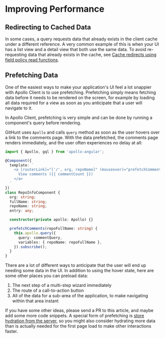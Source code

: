# Improving Performance

## Redirecting to Cached Data

In some cases, a query requests data that already exists in the client cache under a different reference. A very common example of this is when your UI has a list view and a detail view that both use the same data. To avoid re-requesting data that already exists in the cache, see [Cache redirects using field policy read functions](../caching/advanced-topics.md#cache-redirects-using-field-policy-read-functions).

## Prefetching Data

One of the easiest ways to make your application's UI feel a lot snappier with Apollo Client is to use prefetching. Prefetching simply means fetching data before it needs to be rendered on the screen, for example by loading all data required for a view as soon as you anticipate that a user will navigate to it.

In Apollo Client, prefetching is very simple and can be done by running a component's query before rendering.

GitHunt uses `Apollo` and calls `query` method as soon as the user hovers over a link to the comments  page.
With the data prefetched, the comments page renders immediately, and the user often experiences no delay at all:

```typescript
import { Apollo, gql } from 'apollo-angular';

@Component({
  template: `
    <a [routerLink]="['/', org, repoName]" (mouseover)="prefetchComments(fullName)">
      View comments ({{ commentCount }})
    </a>
  `
})
class RepoInfoComponent {
  org: string;
  fullName: string;
  repoName: string;
  entry: any;

  constructor(private apollo: Apollo) {}

  prefetchComments(repoFullName: string) {
    this.apollo.query({
      query: commentQuery,
      variables: { repoName: repoFullName },
    }).subscribe();
  }
}
```

There are a lot of different ways to anticipate that the user will end up needing some data in the UI. In addition to using the hover state, here are some other places you can preload data:

1. The next step of a multi-step wizard immediately
1. The route of a call-to-action button
1. All of the data for a sub-area of the application, to make navigating within that area instant

If you have some other ideas, please send a PR to this article, and maybe add some more code snippets. A special form of prefetching is [store hydration from the server](./server-side-rendering.md#store-rehydration), so you might also consider hydrating more data than is actually needed for the first page load to make other interactions faster.

